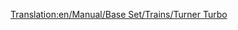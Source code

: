 [[Translation:en/Manual/Base Set/Trains/Turner Turbo]]
{{nl/Manual/Base Set/Trains/Treinen|Naam=Turner Turbo
|Afbeelding=[[File:en/Manual/Base Set/Trains/Turnerturbo.png]]
|Kosten=£41,014 ($82.028)
|Snelheid=160 km/h (100 mph)
|Gewicht=190 t
|Kracht=3,500 pk (2,611 kW)
|Onderhoudskosten=£3,122 ($6.244)
|Ontworpen=1977
|Levensduur=22 
|Capaciteit=n.v.t.
|Omschrijving=
|Real-life=De Turner Turbo is gebaseerd op de levensechte versie van de UAC [https://www.wikipedia.org/wiki/Turbo_(train) Turbo-Trein].
}}